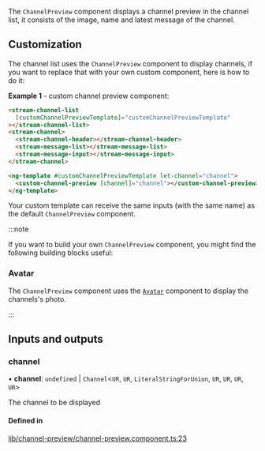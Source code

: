 The `ChannelPreview` component displays a channel preview in the channel list, it consists of the image, name and latest message of the channel.

## Customization

The channel list uses the `ChannelPreview` component to display channels, if you want to replace that with your own custom component, here is how to do it:

**Example 1** - custom channel preview component:

```html
<stream-channel-list
  [customChannelPreviewTemplate]="customChannelPreviewTemplate"
></stream-channel-list>
<stream-channel>
  <stream-channel-header></stream-channel-header>
  <stream-message-list></stream-message-list>
  <stream-message-input></stream-message-input>
</stream-channel>

<ng-template #customChannelPreviewTemplate let-channel="channel">
  <custom-channel-preview [channel]="channel"></custom-channel-preview>
</ng-template>
```

Your custom template can receive the same inputs (with the same name) as the default `ChannelPreview` component.

:::note

If you want to build your own `ChannelPreview` component, you might find the following building blocks useful:

### Avatar

The `ChannelPreview` component uses the [`Avatar`](./AvatarComponent.mdx) component to display the channels's photo.

:::

[//]: # "Start of generated content"
## Inputs and outputs 


### channel

• **channel**: `undefined` \| `Channel`<`UR`, `UR`, `LiteralStringForUnion`, `UR`, `UR`, `UR`, `UR`\>

The channel to be displayed

#### Defined in

[lib/channel-preview/channel-preview.component.ts:23](https://github.com/GetStream/stream-chat-angular/blob/fab5c02/projects/stream-chat-angular/src/lib/channel-preview/channel-preview.component.ts#L23)

[//]: # "End of generated content"
